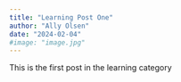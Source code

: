 ```yaml
---
title: "Learning Post One"
author: "Ally Olsen"
date: "2024-02-04"
#image: "image.jpg"
---
```


This is the first post in the learning category
